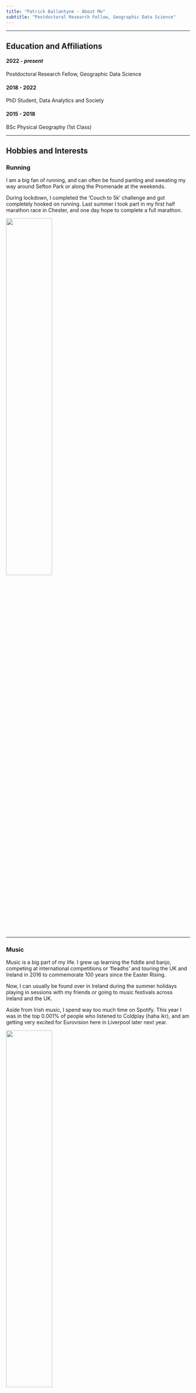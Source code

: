 ```yaml
---
title: "Patrick Ballantyne - About Me"
subtitle: "Postdoctoral Research Fellow, Geographic Data Science"
---
```


------------------------------------------------------------------------

## Education and Affiliations

#### 2022 - *present*

Postdoctoral Research Fellow, Geographic Data Science

#### 2018 - 2022

PhD Student, Data Analytics and Society

#### 2015 - 2018

BSc Physical Geography (1st Class)

------------------------------------------------------------------------

## Hobbies and Interests

### Running

I am a big fan of running, and can often be found panting and sweating my way around Sefton Park or along the Promenade at the weekends.

During lockdown, I completed the 'Couch to 5k' challenge and got completely hooked on running. Last summer I took part in my first half marathon race in Chester, and one day hope to complete a full marathon.

![](run.jpg){fig-align="center" width="50%"}

------------------------------------------------------------------------

### Music

Music is a big part of my life. I grew up learning the fiddle and banjo, competing at international competitions or 'fleadhs' and touring the UK and Ireland in 2016 to commemorate 100 years since the Easter Rising.

Now, I can usually be found over in Ireland during the summer holidays playing in sessions with my friends or going to music festivals across Ireland and the UK.

Aside from Irish music, I spend way too much time on Spotify. This year I was in the top 0.001% of people who listened to Coldplay (haha ikr), and am getting very excited for Eurovision here in Liverpool later next year.

![](music.jpg){fig-align="center" width="50%"}

------------------------------------------------------------------------

### Foodie

I love to eat out and go out for drinks with my friends, with a particular obsession over tacos, ramen, craft beer, coffee and donuts.

Some of my favourite places in Liverpool include Koffi, The Pen Factory, The Grapes, Free State Kitchen and Mother Espresso.

![](profile-v3.jpg){fig-align="center" width="50%"}

------------------------------------------------------------------------
